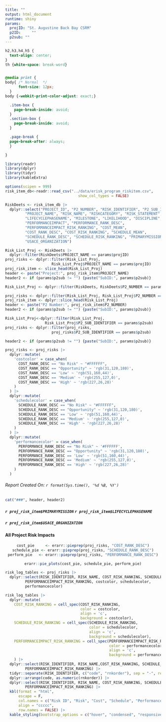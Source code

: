 ```yaml
---
title: ""
output: html_document
runtime: shiny
params:
  projID: "St. Augustine Back Bay CSRM"
  p2ID: 	""
  p2sub: ""
---
```


```css

h2,h3,h4,h5 {
  text-align: center;
}
th {white-space: break-word}


@media print {
body{ /* Normal  */
      font-size: 12px;
  }
body {-webkit-print-color-adjust: exact;}

  .item-box {
    page-break-inside: avoid;
  }
  .section-box {
    page-break-inside: avoid;
  }

  .page-break {
  page-break-after: always;
  }

}
```

```r
library(readr) 
library(dplyr)
library(tidyr)
library(kableExtra)
```

```r
options(scipen = 999)
risk_item_db<-readr::read_csv("../data/erisk_program_riskitem.csv",
                                 show_col_types = FALSE)

RiskDeets <- risk_item_db |>
  dplyr::select("PROJECT_ID", "P2_NUMBER", "RISK_IDENTIFIER", "P2_SUB_IDENTIFIER", 
         "PROJECT_NAME", "RISK_NAME", "RISKCATEGORY", "RISK_STATEMENT", 
         "LIFECYCLEPHASENAME", "MILESTONE", "LIKELIHOOD", "DISCIPLINE", 
         "PERFORMANCEIMPACT", "PERFORMANCE_RANK_DESC", 
         "PERFORMANCEIMPACT_RISK_RANKING", "COST_MEAN", 
         "COST_RANK_DESC", "COST_RISK_RANKING", "SCHEDULE_MEAN", 
         "SCHEDULE_RANK_DESC", "SCHEDULE_RISK_RANKING", "PRIMARYMISSION", 
         "USACE_ORGANIZATION")

```

```r
Risk_List_Proj <- RiskDeets |>
  dplyr::filter(RiskDeets$PROJECT_NAME == params$projID)
proj_risks <- dplyr::filter(Risk_List_Proj, 
                     Risk_List_Proj$PROJECT_NAME == params$projID)
proj_risk_item <- slice_head(Risk_List_Proj)
header <- paste("Project:", proj_risk_item$PROJECT_NAME)
header2 <- if (params$p2sub != "") {paste("SubID:", params$p2sub)}

```

```r
Risk_List_Proj <- dplyr::filter(RiskDeets, RiskDeets$P2_NUMBER == params$p2ID)

proj_risks <- dplyr::filter(Risk_List_Proj, Risk_List_Proj$P2_NUMBER == params$p2ID)
proj_risk_item <- dplyr::slice_head(Risk_List_Proj)
header <- paste("P2 Number:", proj_risk_item$P2_NUMBER)
header2 <- if (params$p2sub != "") {paste("SubID:", params$p2sub)}


```

```r
Risk_List_Proj<-dplyr::filter(Risk_List_Proj,
                  Risk_List_Proj$P2_SUB_IDENTIFIER == params$p2sub)
proj_risks <- dplyr::filter(proj_risks,
                     proj_risks$P2_SUB_IDENTIFIER == params$p2sub)

header2 <- if (params$p2sub != "") {paste("SubID:", params$p2sub)}
```

```r
proj_risks <- proj_risks |> 
  dplyr::mutate(
    'costcolor' = case_when(
      COST_RANK_DESC == "No Risk" ~ "#FFFFFF",
      COST_RANK_DESC == "Opportunity" ~ 'rgb(31,120,180)',
      COST_RANK_DESC == 'Low' ~ 'rgb(51,160,44)',
      COST_RANK_DESC == 'Medium' ~ 'rgb(255,127,0)',
      COST_RANK_DESC == 'High' ~ 'rgb(227,26,28)'
    )
  ) |>
  dplyr::mutate(
    'schedulecolor' = case_when(
      SCHEDULE_RANK_DESC == "No Risk" ~ "#FFFFFF",
      SCHEDULE_RANK_DESC == "Opportunity" ~ 'rgb(31,120,180)',
      SCHEDULE_RANK_DESC == 'Low' ~ 'rgb(51,160,44)',
      SCHEDULE_RANK_DESC == 'Medium' ~ 'rgb(255,127,0)',
      SCHEDULE_RANK_DESC == 'High' ~ 'rgb(227,26,28)'
    )
  ) |>
  dplyr::mutate(
    'performancecolor' = case_when(
      PERFORMANCE_RANK_DESC == "No Risk" ~ '#FFFFFF',
      PERFORMANCE_RANK_DESC == "Opportunity" ~ 'rgb(31,120,180)',
      PERFORMANCE_RANK_DESC == 'Low' ~ 'rgb(51,160,44)',
      PERFORMANCE_RANK_DESC == 'Medium' ~ 'rgb(255,127,0)',
      PERFORMANCE_RANK_DESC == 'High' ~ 'rgb(227,26,28)'
    )
  )
```
###### Report Created On: `r format(Sys.time(), '%d %B, %Y')`
```r
cat("###", header, header2)
```

##### `r proj_risk_item$PRIMARYMISSION` `r proj_risk_item$LIFECYCLEPHASENAME`
##### `r proj_risk_item$USACE_ORGANIZATION`


#### All Project Risk Impacts
<center>
```r
cost_pie     <- erarr::pieprep(proj_risks, "COST_RANK_DESC")
schedule_pie <- erarr::pieprep(proj_risks, "SCHEDULE_RANK_DESC")
perform_pie   <- erarr::pieprep(proj_risks, "PERFORMANCE_RANK_DESC")
```

```r
erarr::pie_plots(cost_pie, schedule_pie, perform_pie)
```
</center>

```r
risk_log_tables <- proj_risks |>
  dplyr::select(RISK_IDENTIFIER, RISK_NAME, COST_RISK_RANKING, SCHEDULE_RISK_RANKING, 
         PERFORMANCEIMPACT_RISK_RANKING, costcolor, schedulecolor, 
         performancecolor)

risk_log_tables |>
  dplyr::mutate(
    COST_RISK_RANKING = cell_spec(COST_RISK_RANKING, 
                                  color = costcolor, 
                                  align = 'c', 
                                  background = costcolor),
    SCHEDULE_RISK_RANKING = cell_spec(SCHEDULE_RISK_RANKING, 
                                      color = schedulecolor, 
                                      align = 'c', 
                                      background = schedulecolor),
    PERFORMANCEIMPACT_RISK_RANKING = cell_spec(PERFORMANCEIMPACT_RISK_RANKING, 
                                               color = performancecolor, 
                                               align = 'c', 
                                               background = performancecolor) 
    ) |>
  dplyr::select(RISK_IDENTIFIER, RISK_NAME,COST_RISK_RANKING, SCHEDULE_RISK_RANKING, 
         PERFORMANCEIMPACT_RISK_RANKING) |>
  tidyr::separate(RISK_IDENTIFIER, c("code", "rnkorder"), sep = "-", remove = FALSE) |>
  dplyr::arrange(code, as.numeric(rnkorder)) |>
  dplyr::select(RISK_IDENTIFIER, RISK_NAME, COST_RISK_RANKING, SCHEDULE_RISK_RANKING, 
         PERFORMANCEIMPACT_RISK_RANKING) |>
  kbl(format = "html", 
      escape = F, 
      col.names = c("Risk ID", "Risk", "Cost", "Schedule", "Performance"), 
      align = "ccccc", 
      row.names = FALSE) |>
  kable_styling(bootstrap_options = c("hover", "condensed", "responsive"))
```
